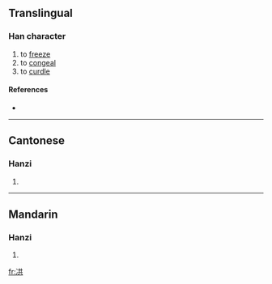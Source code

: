==Translingual==

===Han character===
{{Han char|rn=15|rad=冫|as=06|sn=8|four=|canj=戈一廿金 (IMTC)}}

# to [[freeze]]
# to [[congeal]]
# to [[curdle]]

====References====
* {{Han ref|kx=0132.130|hdz=10297.010|uh=34CB|ud=13515}}

----

==Cantonese==

===Hanzi===
{{yue-hanzi|jyut=|y=gung6}}

# {{defn|Cantonese}}

----

==Mandarin==

===Hanzi===
{{cmn-hanzi|pin=[[gòng]] ([[gong4]])|wg=kung<sup>4</sup>}}

# {{defn|Mandarin}}

[[fr:㓋]]